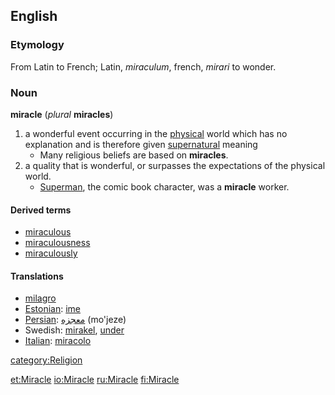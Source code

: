 {{Wikipedia}}
==English==
=== Etymology ===
From Latin to French; Latin, ''miraculum'', french, ''mirari'' to wonder.
===Noun===
'''miracle''' (''plural'' '''miracles''')
# a wonderful event occurring in the [[physical]] world which has no explanation and is therefore given [[supernatural]] meaning
#* Many religious beliefs are based on '''miracles'''.
# a quality that is wonderful, or surpasses the expectations of the physical world.
#* [[:w:Superman|Superman]], the comic book character, was a '''miracle''' worker.
====Derived terms====
*[[miraculous]]
*[[miraculousness]]
*[[miraculously]]
====Translations====
*[[milagro]]
*[[Estonian]]: [[ime]]
*[[Persian]]: [[معجزه]]  (mo'jeze)
*Swedish: [[mirakel]], [[under#Swedish|under]]
*[[Italian]]: [[miracolo]]
[[category:Religion]]

[[et:Miracle]]
[[io:Miracle]]
[[ru:Miracle]]
[[fi:Miracle]]